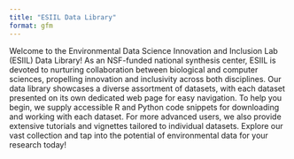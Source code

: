 ```yaml
---
title: "ESIIL Data Library"
format: gfm
---
```


Welcome to the Environmental Data Science Innovation and Inclusion Lab (ESIIL) Data Library! As an NSF-funded national synthesis center, ESIIL is devoted to nurturing collaboration between biological and computer sciences, propelling innovation and inclusivity across both disciplines. Our data library showcases a diverse assortment of datasets, with each dataset presented on its own dedicated web page for easy navigation. To help you begin, we supply accessible R and Python code snippets for downloading and working with each dataset. For more advanced users, we also provide extensive tutorials and vignettes tailored to individual datasets. Explore our vast collection and tap into the potential of environmental data for your research today!
